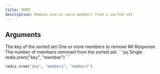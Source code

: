 ```yaml
---
title: ZREM
description: Remove one or more members from a sorted set
---
```



## Arguments 

<ParamField body="key" type="string" required>
  The key of the sorted set
</ParamField>


<ParamField body="members" type="...TMember[]" required>
  One or more members to remove
</ParamField>
## Response

<ResponseField  required>
    The number of members removed from the sorted set.
</ResponseField>



<RequestExample>
```py Single
redis.zrem("key", "member")
```

```py Multiple
redis.zrem("key", "member1", "member2")
```
</RequestExample>
